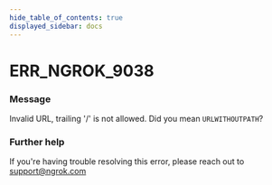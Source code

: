 ```yaml
---
hide_table_of_contents: true
displayed_sidebar: docs
---
```



# ERR_NGROK_9038

### Message

Invalid URL, trailing '/' is not allowed. Did you mean `URLWITHOUTPATH`?

<ErrorDetails error="err_ngrok_9038" />

### Further help

If you're having trouble resolving this error, please reach out to [support@ngrok.com](mailto:support@ngrok.com?subject=Help%20with%20ERR_NGROK_9038)
